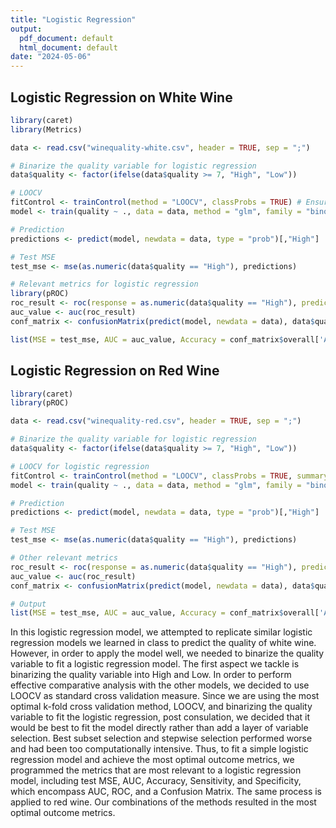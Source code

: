 ```yaml
---
title: "Logistic Regression"
output:
  pdf_document: default
  html_document: default
date: "2024-05-06"
---
```


## Logistic Regression on White Wine

```r
library(caret)
library(Metrics)

data <- read.csv("winequality-white.csv", header = TRUE, sep = ";")

# Binarize the quality variable for logistic regression
data$quality <- factor(ifelse(data$quality >= 7, "High", "Low"))

# LOOCV
fitControl <- trainControl(method = "LOOCV", classProbs = TRUE) # Ensure class probabilities can be calculated
model <- train(quality ~ ., data = data, method = "glm", family = "binomial", trControl = fitControl)

# Prediction
predictions <- predict(model, newdata = data, type = "prob")[,"High"]

# Test MSE
test_mse <- mse(as.numeric(data$quality == "High"), predictions)

# Relevant metrics for logistic regression
library(pROC)
roc_result <- roc(response = as.numeric(data$quality == "High"), predictor = predictions)
auc_value <- auc(roc_result)
conf_matrix <- confusionMatrix(predict(model, newdata = data), data$quality)

list(MSE = test_mse, AUC = auc_value, Accuracy = conf_matrix$overall['Accuracy'], Sensitivity = conf_matrix$byClass['Sensitivity'], Specificity = conf_matrix$byClass['Specificity'])

```

## Logistic Regression on Red Wine

```r
library(caret)
library(pROC)

data <- read.csv("winequality-red.csv", header = TRUE, sep = ";")

# Binarize the quality variable for logistic regression
data$quality <- factor(ifelse(data$quality >= 7, "High", "Low"))

# LOOCV for logistic regression
fitControl <- trainControl(method = "LOOCV", classProbs = TRUE, summaryFunction = twoClassSummary) # Adjust for classification
model <- train(quality ~ ., data = data, method = "glm", family = "binomial", trControl = fitControl, metric = "ROC")

# Prediction
predictions <- predict(model, newdata = data, type = "prob")[,"High"]

# Test MSE
test_mse <- mse(as.numeric(data$quality == "High"), predictions)

# Other relevant metrics
roc_result <- roc(response = as.numeric(data$quality == "High"), predictor = predictions)
auc_value <- auc(roc_result)
conf_matrix <- confusionMatrix(predict(model, newdata = data), data$quality)

# Output
list(MSE = test_mse, AUC = auc_value, Accuracy = conf_matrix$overall['Accuracy'], Sensitivity = conf_matrix$byClass['Sensitivity'], Specificity = conf_matrix$byClass['Specificity'])

```

In this logistic regression model, we attempted to replicate similar logistic regression models we learned in class to predict the quality of white wine. However, in order to apply the model well, we needed to binarize the quality variable to fit a logistic regression model. The first aspect we tackle is binarizing the quality variable into High and Low. In order to perform effective comparative analysis with the other models, we decided to use LOOCV as standard cross validation measure. Since we are using the most optimal k-fold cross validation method, LOOCV, and binarizing the quality variable to fit the logistic regression, post consulation, we decided that it would be best to fit the model directly rather than add a layer of variable selection. Best subset selection and stepwise selection performed worse and had been too computationally intensive. Thus, to fit a simple logistic regression model and achieve the most optimal outcome metrics, we programmed the metrics that are most relevant to a logistic regression model, including test MSE, AUC, Accuracy, Sensitivity, and Specificity, which encompass AUC, ROC, and a Confusion Matrix. The same process is applied to red wine. Our combinations of the methods resulted in the most optimal outcome metrics.

